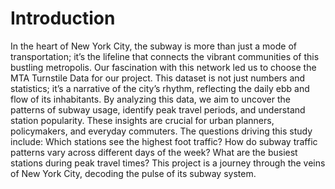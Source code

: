 # Introduction
In the heart of New York City, the subway is more than just a mode of transportation; it's the lifeline that connects the vibrant communities of this bustling metropolis. Our fascination with this network led us to choose the MTA Turnstile Data for our project. This dataset is not just numbers and statistics; it's a narrative of the city's rhythm, reflecting the daily ebb and flow of its inhabitants. By analyzing this data, we aim to uncover the patterns of subway usage, identify peak travel periods, and understand station popularity. These insights are crucial for urban planners, policymakers, and everyday commuters. The questions driving this study include: Which stations see the highest foot traffic? How do subway traffic patterns vary across different days of the week?
What are the busiest stations during peak travel times? This project is a journey through the veins of New York City, decoding the pulse of its subway system.
